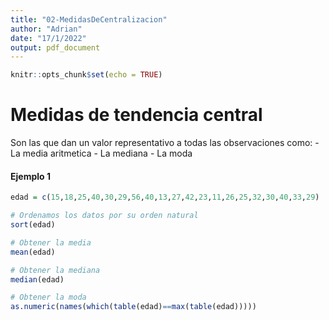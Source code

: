 ```yaml
---
title: "02-MedidasDeCentralizacion"
author: "Adrian"
date: "17/1/2022"
output: pdf_document
---
```


```r
knitr::opts_chunk$set(echo = TRUE)
```

# Medidas de tendencia central
Son las que dan un valor representativo a todas las observaciones como:
- La media aritmetica
- La mediana
- La moda

#### Ejemplo 1
```r
edad = c(15,18,25,40,30,29,56,40,13,27,42,23,11,26,25,32,30,40,33,29)

# Ordenamos los datos por su orden natural
sort(edad)

# Obtener la media
mean(edad)

# Obtener la mediana
median(edad)

# Obtener la moda
as.numeric(names(which(table(edad)==max(table(edad)))))

```


